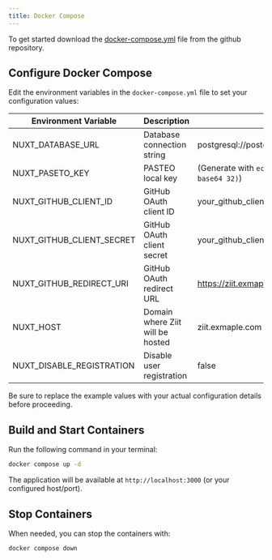```yaml
---
title: Docker Compose
---
```


To get started download the [docker-compose.yml](https://github.com/0PandaDEV/Ziit/blob/main/docker-compose.yml) file from the github repository.

## Configure Docker Compose

Edit the environment variables in the `docker-compose.yml` file to set your configuration values:

| Environment Variable      | Description                      | Example                                                    |
| ------------------------- | -------------------------------- | ---------------------------------------------------------- |
| NUXT_DATABASE_URL         | Database connection string       | postgresql://postgres:root@postgres:5432/ziit              |
| NUXT_PASETO_KEY           | PASTEO local key                 | (Generate with `echo k4.local.$(openssl rand -base64 32)`) |
| NUXT_GITHUB_CLIENT_ID     | GitHub OAuth client ID           | your_github_client_id from the steps earlier               |
| NUXT_GITHUB_CLIENT_SECRET | GitHub OAuth client secret       | your_github_client_secret from the steps earlier           |
| NUXT_GITHUB_REDIRECT_URI  | GitHub OAuth redirect URL        | https://ziit.exmaple.com/api/auth/github/callback          |
| NUXT_HOST                 | Domain where Ziit will be hosted | ziit.exmaple.com                                           |
| NUXT_DISABLE_REGISTRATION | Disable user registration        | false                                                      |

<Callout type="warn">
  Be sure to replace the example values with your actual configuration details
  before proceeding.
</Callout>

## Build and Start Containers

Run the following command in your terminal:

```bash title="Start Docker Compose"
docker compose up -d
```

The application will be available at `http://localhost:3000` (or your configured host/port).

## Stop Containers

When needed, you can stop the containers with:

```bash title="Stop Docker Compose"
docker compose down
```
